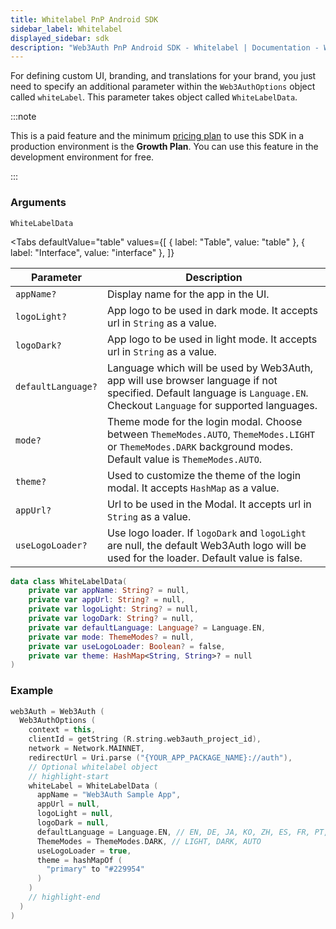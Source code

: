 ```yaml
---
title: Whitelabel PnP Android SDK
sidebar_label: Whitelabel
displayed_sidebar: sdk
description: "Web3Auth PnP Android SDK - Whitelabel | Documentation - Web3Auth"
---
```



For defining custom UI, branding, and translations for your brand, you just need to specify an additional parameter within the `Web3AuthOptions`
object called `whiteLabel`. This parameter takes object called `WhiteLabelData`.

:::note

This is a paid feature and the minimum [pricing plan](https://web3auth.io/pricing.html) to use this SDK in a production environment is the **Growth
Plan**. You can use this feature in the development environment for free.

:::

### Arguments

`WhiteLabelData`

<Tabs
  defaultValue="table"
  values={[
    { label: "Table", value: "table" },
    { label: "Interface", value: "interface" },
  ]}
>

<TabItem value="table">

| Parameter          | Description                                                                                                                                                              |
| ------------------ | ------------------------------------------------------------------------------------------------------------------------------------------------------------------------ |
| `appName?`         | Display name for the app in the UI.                                                                                                                                      |
| `logoLight?`       | App logo to be used in dark mode. It accepts url in `String` as a value.                                                                                                 |
| `logoDark?`        | App logo to be used in light mode. It accepts url in `String` as a value.                                                                                                |
| `defaultLanguage?` | Language which will be used by Web3Auth, app will use browser language if not specified. Default language is `Language.EN`. Checkout `Language` for supported languages. |
| `mode?`            | Theme mode for the login modal. Choose between `ThemeModes.AUTO`, `ThemeModes.LIGHT` or `ThemeModes.DARK` background modes. Default value is `ThemeModes.AUTO`.          |
| `theme?`           | Used to customize the theme of the login modal. It accepts `HashMap` as a value.                                                                                         |
| `appUrl?`          | Url to be used in the Modal. It accepts url in `String` as a value.                                                                                                      |
| `useLogoLoader?`   | Use logo loader. If `logoDark` and `logoLight` are null, the default Web3Auth logo will be used for the loader. Default value is false.                                  |

</TabItem>

<TabItem value="interface">

```kotlin
data class WhiteLabelData(
    private var appName: String? = null,
    private var appUrl: String? = null,
    private var logoLight: String? = null,
    private var logoDark: String? = null,
    private var defaultLanguage: Language? = Language.EN,
    private var mode: ThemeModes? = null,
    private var useLogoLoader: Boolean? = false,
    private var theme: HashMap<String, String>? = null
)
```

</TabItem>
</Tabs>

<WhiteLabelShowcase />

### Example

```kotlin title="Usage"
web3Auth = Web3Auth (
  Web3AuthOptions (
    context = this,
    clientId = getString (R.string.web3auth_project_id),
    network = Network.MAINNET,
    redirectUrl = Uri.parse ("{YOUR_APP_PACKAGE_NAME}://auth"),
    // Optional whitelabel object
    // highlight-start
    whiteLabel = WhiteLabelData (
      appName = "Web3Auth Sample App",
      appUrl = null,
      logoLight = null,
      logoDark = null,
      defaultLanguage = Language.EN, // EN, DE, JA, KO, ZH, ES, FR, PT, NL
      ThemeModes = ThemeModes.DARK, // LIGHT, DARK, AUTO
      useLogoLoader = true,
      theme = hashMapOf (
        "primary" to "#229954"
      )
    )
    // highlight-end
  )
)
```
